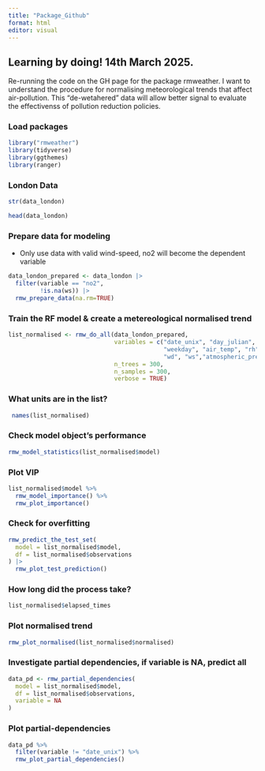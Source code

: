 ```yaml
---
title: "Package_Github"
format: html
editor: visual
---
```


## Learning by doing! 14th March 2025.

Re-running the code on the GH page for the package rmweather. I want to understand the procedure for normalising meteorological trends that affect air-pollution. This "de-wetahered" data will allow better signal to evaluate the effectivenss of pollution reduction policies.

### Load packages

```r

library("rmweather")
library(tidyverse)
library(ggthemes)
library(ranger)
```

### London Data

```r

str(data_london)

```

```r
head(data_london)

```

### Prepare data for modeling

-   Only use data with valid wind-speed, no2 will become the dependent variable

```r

data_london_prepared <- data_london |>
  filter(variable == "no2",
         !is.na(ws)) |>
  rmw_prepare_data(na.rm=TRUE)

```

### Train the RF model & create a metereological normalised trend

```r

list_normalised <- rmw_do_all(data_london_prepared,
                              variables = c("date_unix", "day_julian", 
                                            "weekday", "air_temp", "rh", 
                                            "wd", "ws","atmospheric_pressure"),
                              n_trees = 300,
                              n_samples = 300,
                              verbose = TRUE)
```

### What units are in the list?

```r
 names(list_normalised)
```

### Check model object's performance

```r
rmw_model_statistics(list_normalised$model)
```

### Plot VIP

```r

list_normalised$model %>% 
  rmw_model_importance() %>% 
  rmw_plot_importance()

```

### Check for overfitting

```r

rmw_predict_the_test_set(
  model = list_normalised$model,
  df = list_normalised$observations
) |>
  rmw_plot_test_prediction()
```

### How long did the process take?

```r

list_normalised$elapsed_times
```

### Plot normalised trend

```r

rmw_plot_normalised(list_normalised$normalised)
```

### Investigate partial dependencies, if variable is NA, predict all

```r

data_pd <- rmw_partial_dependencies(
  model = list_normalised$model, 
  df = list_normalised$observations,
  variable = NA
)
```

### Plot partial-dependencies

```r

data_pd %>% 
  filter(variable != "date_unix") %>% 
  rmw_plot_partial_dependencies()
```
